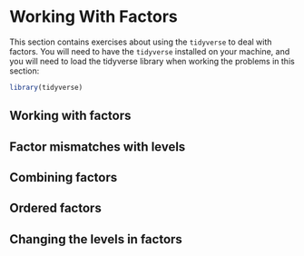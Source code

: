 # Working With Factors

This section contains exercises about using the `tidyverse` to deal with factors.  You will need to have the `tidyverse` installed on your machine, and you will need to load the tidyverse library when working the problems in this section:

```r
library(tidyverse)
```

## Working with factors

## Factor mismatches with levels

## Combining factors

## Ordered factors

## Changing the levels in factors

